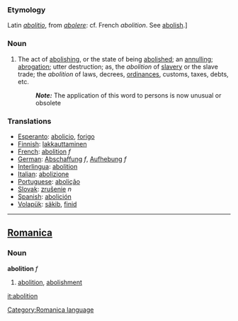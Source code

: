 ===Etymology===
Latin ''[[abolitio]]'', from ''[[abolere]]'': cf. French ''abolition''. See [[abolish]].] 
===Noun===
#The act of [[abolishing]], or the state of being [[abolished]]; an [[annulling]]; [[abrogation]]; utter destruction; as, the ''abolition'' of [[slave]]ry or the slave trade; the ''abolition'' of laws, decrees, [[ordinances]], customs, taxes, debts, etc.
#:'''''Note:''''' The application of this word to persons is now unusual or obsolete

===Translations===
*[[Esperanto]]: [[abolicio]], [[forigo]] 
*[[Finnish]]: [[lakkauttaminen]]
*[[French]]: [[abolition]] ''f''
*[[German]]: [[Abschaffung]] ''f'', [[Aufhebung]] ''f''
*[[Interlingua]]: [[abolition]] 
*[[Italian]]: [[abolizione]] 
*[[Portuguese]]: [[abolição]] 
*[[Slovak]]: [[zrušenie]] ''n''
*[[Spanish]]: [[abolición]]
*[[Volapük]]: [[säkib]], [[finid]]
----

==[[Romanica]]==
[[Category:Romanica language]]
===Noun===
<b>abolition</b> ''f''
#[[abolition]], [[abolishment]]

[[it:abolition]]